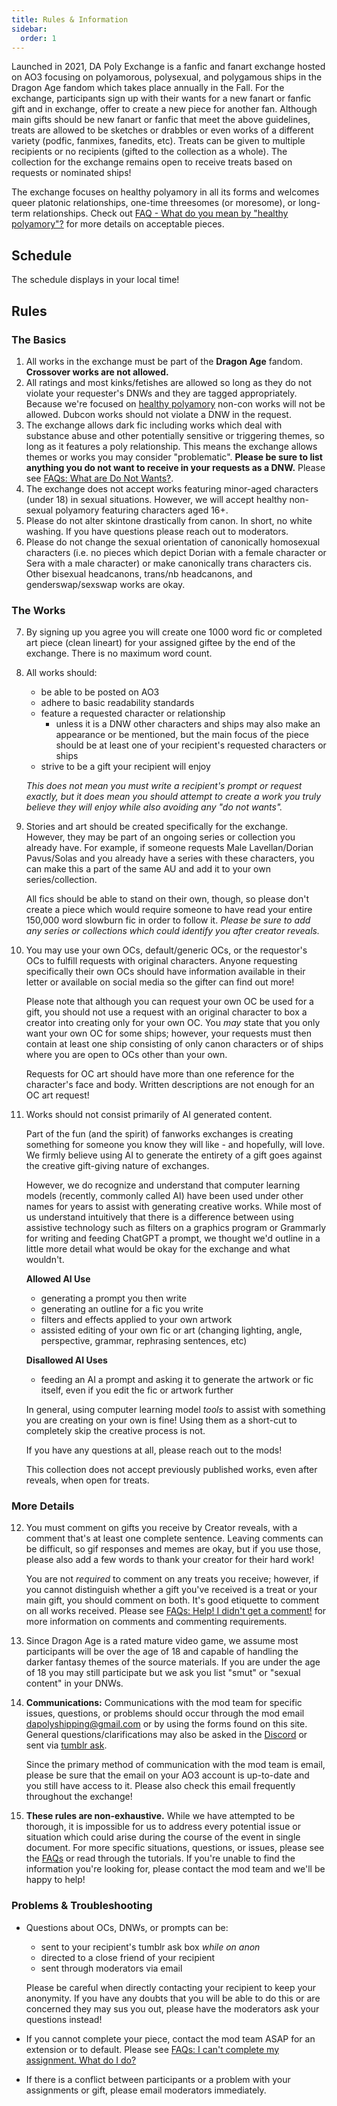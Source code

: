 ```yaml
---
title: Rules & Information
sidebar:
  order: 1
---
```



Launched in 2021, DA Poly Exchange is a fanfic and fanart exchange hosted on AO3
focusing on polyamorous, polysexual, and polygamous ships in the Dragon Age
fandom which takes place annually in the Fall. For the exchange, participants
sign up with their wants for a new fanart or fanfic gift and in exchange, offer
to create a new piece for another fan. Although main gifts should be new fanart
or fanfic that meet the above guidelines, treats are allowed to be sketches or
drabbles or even works of a different variety (podfic, fanmixes, fanedits, etc).
Treats can be given to multiple recipients or no recipients (gifted to the
collection as a whole). The collection for the exchange remains open to receive
treats based on requests or nominated ships!

The exchange focuses on healthy polyamory in all its forms and welcomes queer
platonic relationships, one-time threesomes (or moresome), or long-term
relationships. Check out
[FAQ - What do you mean by "healthy polyamory"?](/exchange/faq#what-do-you-mean-by-healthy-polyamory)
for more details on acceptable pieces.

## Schedule

<Aside type="note" icon="document">

The schedule displays in your local time!

</Aside>

<Schedule client:load />

## Rules

### The Basics

<Steps>

1. All works in the exchange must be part of the **Dragon Age** fandom.
   **Crossover works are not allowed.**
2. All ratings and most kinks/fetishes are allowed so long as they do not
   violate your requester's DNWs and they are tagged appropriately. Because
   we're focused on <u>healthy polyamory</u> non-con works will not be allowed.
   Dubcon works should not violate a DNW in the request.
3. The exchange allows dark fic including works which deal with substance abuse
   and other potentially sensitive or triggering themes, so long as it features
   a poly relationship. This means the exchange allows themes or works you may
   consider "problematic". **Please be sure to list anything you do not want to
   receive in your requests as a DNW.** Please see
   [FAQs: What are Do Not Wants?](/exchange/faq#what-are-do-not-wants-dnws).
4. The exchange does not accept works featuring minor-aged characters (under 18)
   in sexual situations. However, we will accept healthy non-sexual polyamory
   featuring characters aged 16+.
5. Please do not alter skintone drastically from canon. In short, no white
   washing. If you have questions please reach out to moderators.
6. Please do not change the sexual orientation of canonically homosexual
   characters (i.e. no pieces which depict Dorian with a female character or
   Sera with a male character) or make canonically trans characters cis. Other
   bisexual headcanons, trans/nb headcanons, and genderswap/sexswap works are
   okay.

</Steps>

### The Works

<Steps>

7. By signing up you agree you will create one 1000 word fic or completed art
   piece (clean lineart) for your assigned giftee by the end of the exchange.
   There is no maximum word count.
8. All works should:
   - be able to be posted on AO3
   - adhere to basic readability standards
   - feature a requested character or relationship
     - unless it is a DNW other characters and ships may also make an appearance
       or be mentioned, but the main focus of the piece should be at least one
       of your recipient's requested characters or ships
   - strive to be a gift your recipient will enjoy

   _This does not mean you must write a recipient's prompt or request exactly,
   but it does mean you should attempt to create a work you truly believe they
   will enjoy while also avoiding any "do not wants"._

9. Stories and art should be created specifically for the exchange. However,
   they may be part of an ongoing series or collection you already have. For
   example, if someone requests Male Lavellan/Dorian Pavus/Solas and you already
   have a series with these characters, you can make this a part of the same AU
   and add it to your own series/collection.

   All fics should be able to stand on their own, though, so please don't create
   a piece which would require someone to have read your entire 150,000 word
   slowburn fic in order to follow it. _Please be sure to add any series or
   collections which could identify you after creator reveals._

10. You may use your own OCs, default/generic OCs, or the requestor's OCs to
    fulfill requests with original characters. Anyone requesting specifically
    their own OCs should have information available in their letter or available
    on social media so the gifter can find out more!

    <Aside type="caution" title="A Note About OC Requests">

    Please note that although you can request your own OC be used for a gift,
    you should not use a request with an original character to box a creator
    into creating only for your own OC. You _may_ state that you only want your
    own OC for some ships; however, your requests must then contain at least one
    ship consisting of only canon characters or of ships where you are open to
    OCs other than your own.

    Requests for OC art should have more than one reference for the character's
    face and body. Written descriptions are not enough for an OC art request!

    </Aside>

11. Works should not consist primarily of AI generated content.

    <Aside type="note" icon="document" title="On AI Generated Content">

    Part of the fun (and the spirit) of fanworks exchanges is creating something
    for someone you know they will like - and hopefully, will love. We firmly
    believe using AI to generate the entirety of a gift goes against the
    creative gift-giving nature of exchanges.

    However, we do recognize and understand that computer learning models
    (recently, commonly called AI) have been used under other names for years to
    assist with generating creative works. While most of us understand
    intuitively that there is a difference between using assistive technology
    such as filters on a graphics program or Grammarly for writing and feeding
    ChatGPT a prompt, we thought we'd outline in a little more detail what would
    be okay for the exchange and what wouldn't.

    **Allowed AI Use**
    - generating a prompt you then write
    - generating an outline for a fic you write
    - filters and effects applied to your own artwork
    - assisted editing of your own fic or art (changing lighting, angle,
      perspective, grammar, rephrasing sentences, etc)

    **Disallowed AI Uses**
    - feeding an AI a prompt and asking it to generate the artwork or fic
      itself, even if you edit the fic or artwork further

    In general, using computer learning model _tools_ to assist with something
    you are creating on your own is fine! Using them as a short-cut to
    completely skip the creative process is not.

    If you have any questions at all, please reach out to the mods!

    </Aside>

    <Aside type="danger" title="IMPORTANT">

    This collection does not accept previously published works, even after
    reveals, when open for treats.

    </Aside>

</Steps>

### More Details

<Steps>

12. You must comment on gifts you receive by Creator reveals, with a comment
    that's at least one complete sentence. Leaving comments can be difficult, so
    gif responses and memes are okay, but if you use those, please also add a
    few words to thank your creator for their hard work!

    <Aside type="note" icon="document">

    You are not _required_ to comment on any treats you receive; however, if you
    cannot distinguish whether a gift you've received is a treat or your main
    gift, you should comment on both. It's good etiquette to comment on all
    works received. Please see
    [FAQs: Help! I didn't get a comment!](/exchange/faq#help-i-didnt-get-a-comment)
    for more information on comments and commenting requirements.

    </Aside>

13. Since Dragon Age is a rated mature video game, we assume most participants
    will be over the age of 18 and capable of handling the darker fantasy themes
    of the source materials. If you are under the age of 18 you may still
    participate but we ask you list "smut" or "sexual content" in your DNWs.

14. **Communications:** Communications with the mod team for specific issues,
    questions, or problems should occur through the mod email
    dapolyshipping@gmail.com or by using the forms found on this site. General
    questions/clarifications may also be asked in the
    [Discord](https://discord.gg/VUaGepeJmf) or sent via
    [tumblr ask](https://dapolyshipping.tumblr.com/ask).

    <Aside type="tip" icon="star">

    Since the primary method of communication with the mod team is email, please
    be sure that the email on your AO3 account is up-to-date and you still have
    access to it. Please also check this email frequently throughout the
    exchange!

    </Aside>

15. **These rules are non-exhaustive.** While we have attempted to be thorough,
    it is impossible for us to address every potential issue or situation which
    could arise during the course of the event in single document. For more
    specific situations, questions, or issues, please see the
    [FAQs](/exchange/faq) or read through the tutorials. If you're unable to
    find the information you're looking for, please contact the mod team and
    we'll be happy to help!

</Steps>

### Problems & Troubleshooting

- Questions about OCs, DNWs, or prompts can be:
  - sent to your recipient's tumblr ask box _while on anon_
  - directed to a close friend of your recipient
  - sent through moderators via email

  <Aside type="danger">

  Please be careful when directly contacting your recipient to keep your
  anonymity. If you have any doubts that you will be able to do this or are
  concerned they may sus you out, please have the moderators ask your questions
  instead!

  </Aside>

- If you cannot complete your piece, contact the mod team ASAP for an extension
  or to default. Please see
  [FAQs: I can't complete my assignment. What do I do?](/exchange/faq#i-cant-complete-my-assignment-what-do-i-do)

- If there is a conflict between participants or a problem with your assignments
  or gift, please email moderators immediately.
